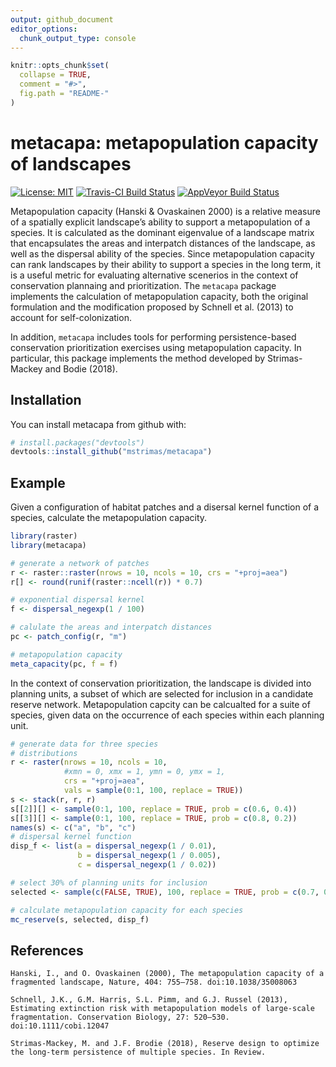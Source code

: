 ```yaml
---
output: github_document
editor_options: 
  chunk_output_type: console
---
```


<!-- README.md is generated from README.Rmd. Please edit that file -->

```r
knitr::opts_chunk$set(
  collapse = TRUE,
  comment = "#>",
  fig.path = "README-"
)
```

# metacapa: metapopulation capacity of landscapes

[![License: MIT](https://img.shields.io/badge/License-MIT-yellow.svg)](https://opensource.org/licenses/MIT)
[![Travis-CI Build Status](https://img.shields.io/travis/mstrimas/metacapa/master.svg?label=Mac%20OSX%20%26%20Linux)](https://travis-ci.org/mstrimas/metacapa)
[![AppVeyor Build Status](https://img.shields.io/appveyor/ci/mstrimas/metacapa/master.svg?label=Windows)](https://ci.appveyor.com/project/mstrimas/metacapa)

Metapopulation capacity (Hanski & Ovaskainen 2000) is a relative measure of a spatially explicit landscape's ability to support a metapopulation of a species. It is calculated as the dominant eigenvalue of a landscape matrix that encapsulates the areas and interpatch distances of the landscape, as well as the dispersal ability of the species. Since metapopulation capacity can rank landscapes by their ability to support a species in the long term, it is a useful metric for evaluating alternative scenerios in the context of conservation plannaing and prioritization. The `metacapa` package implements the calculation of metapopulation capacity, both the original formulation and the modification proposed by Schnell et al. (2013) to account for self-colonization.

In addition, `metacapa` includes tools for performing persistence-based conservation prioritization exercises using metapopulation capacity. In particular, this package implements the method developed by Strimas-Mackey and Bodie (2018).

## Installation

You can install metacapa from github with:

```r
# install.packages("devtools")
devtools::install_github("mstrimas/metacapa")
```

## Example

Given a configuration of habitat patches and a disersal kernel function of a species, calculate the metapopulation capacity.

```r
library(raster)
library(metacapa)

# generate a network of patches
r <- raster::raster(nrows = 10, ncols = 10, crs = "+proj=aea")
r[] <- round(runif(raster::ncell(r)) * 0.7)

# exponential dispersal kernel
f <- dispersal_negexp(1 / 100)

# calulate the areas and interpatch distances
pc <- patch_config(r, "m")

# metapopulation capacity
meta_capacity(pc, f = f)
```

In the context of conservation prioritization, the landscape is divided into planning units, a subset of which are selected for inclusion in a candidate reserve network. Metapopulation capcity can be calcualted for a suite of species, given data on the occurrence of each species within each planning unit.

```r
# generate data for three species
# distributions
r <- raster(nrows = 10, ncols = 10, 
            #xmn = 0, xmx = 1, ymn = 0, ymx = 1,
            crs = "+proj=aea",
            vals = sample(0:1, 100, replace = TRUE))
s <- stack(r, r, r)
s[[2]][] <- sample(0:1, 100, replace = TRUE, prob = c(0.6, 0.4))
s[[3]][] <- sample(0:1, 100, replace = TRUE, prob = c(0.8, 0.2))
names(s) <- c("a", "b", "c")
# dispersal kernel function
disp_f <- list(a = dispersal_negexp(1 / 0.01),
               b = dispersal_negexp(1 / 0.005),
               c = dispersal_negexp(1 / 0.02))

# select 30% of planning units for inclusion
selected <- sample(c(FALSE, TRUE), 100, replace = TRUE, prob = c(0.7, 0.3))

# calculate metapopulation capacity for each species
mc_reserve(s, selected, disp_f)
```

## References

```
Hanski, I., and O. Ovaskainen (2000), The metapopulation capacity of a fragmented landscape, Nature, 404: 755–758. doi:10.1038/35008063

Schnell, J.K., G.M. Harris, S.L. Pimm, and G.J. Russel (2013), Estimating extinction risk with metapopulation models of large-scale fragmentation. Conservation Biology, 27: 520–530. doi:10.1111/cobi.12047

Strimas-Mackey, M. and J.F. Brodie (2018), Reserve design to optimize the long-term persistence of multiple species. In Review.
```
